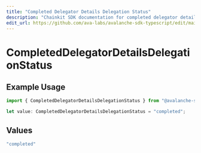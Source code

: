 ```yaml
---
title: "Completed Delegator Details Delegation Status"
description: "Chainkit SDK documentation for completed delegator details delegation status"
edit_url: https://github.com/ava-labs/avalanche-sdk-typescript/edit/main/chainkit/docs/models/components/completeddelegatordetailsdelegationstatus.md
---
```


# CompletedDelegatorDetailsDelegationStatus

## Example Usage

```typescript
import { CompletedDelegatorDetailsDelegationStatus } from "@avalanche-sdk/chainkit/models/components";

let value: CompletedDelegatorDetailsDelegationStatus = "completed";
```

## Values

```typescript
"completed"
```